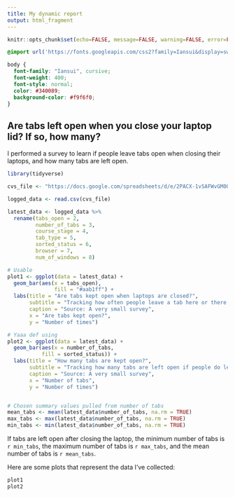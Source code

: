 ---
title: My dynamic report
output: html_fragment
---

```{r setup, include=FALSE}
knitr::opts_chunk$set(echo=FALSE, message=FALSE, warning=FALSE, error=FALSE)

```

```{css}

@import url('https://fonts.googleapis.com/css2?family=Iansui&display=swap');

body {
  font-family: "Iansui", cursive;
  font-weight: 400;
  font-style: normal;
  color: #340089;
  background-color: #f9f6f0;
}

```

## Are tabs left open when you close your laptop lid? If so, how many?

I performed a survey to learn if people leave tabs open when closing their laptops, and how many tabs are left open.

```{r}
library(tidyverse)

cvs_file <- "https://docs.google.com/spreadsheets/d/e/2PACX-1vSAFWvGM0O5_YDZbj2G7mNWvVdOCiSNBRqQgxAirHoAs0grpTozh-lLZ0PfrmteC38de0EgAsnkJf8T/pub?output=csv"

logged_data <- read.csv(cvs_file)

latest_data <- logged_data %>%
  rename(tabs_open = 2,
         number_of_tabs = 3,
         course_stage = 4,
         tab_type = 5,
         sorted_status = 6,
         browser = 7,
         num_of_windows = 8)

# Usable 
plot1 <- ggplot(data = latest_data) +
  geom_bar(aes(x = tabs_open),
               fill = "#aab1ff") +
  labs(title = "Are tabs kept open when laptops are closed?",
       subtitle = "Tracking how often people leave a tab here or there open",
       caption = "Source: A very small survey",
       x = "Are tabs kept open?",
       y = "Number of times")

# Yaaa def using
plot2 <- ggplot(data = latest_data) +
  geom_bar(aes(x = number_of_tabs,
           fill = sorted_status)) +
  labs(title = "How many tabs are kept open?",
       subtitle = "Tracking how many tabs are left open if people do leave them open",
       caption = "Source: A very small survey",
       x = "Number of tabs",
       y = "Number of times")


# Chosen summary values pulled from number of tabs
mean_tabs <- mean(latest_data$number_of_tabs, na.rm = TRUE)
max_tabs <- max(latest_data$number_of_tabs, na.rm = TRUE)
min_tabs <- min(latest_data$number_of_tabs, na.rm = TRUE)


```
If tabs are left open after closing the laptop, the minimum number of tabs is `r min_tabs`, the maximum number of tabs is `r max_tabs`, and the mean number of tabs is `r mean_tabs`.

 Here are some plots that represent the data I've collected:
 
```{r} 
plot1
plot2
```
